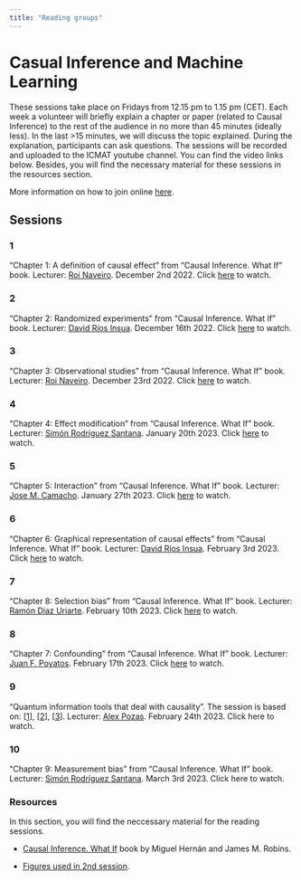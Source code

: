 ---
title: "Reading groups"
---

# Casual Inference and Machine Learning

These sessions take place on Fridays from 12.15 pm to 1.15 pm (CET). Each week a volunteer will briefly explain a chapter or paper (related to Causal Inference) to the rest of the audience in no more than 45 minutes (ideally less). In the last >15 minutes, we will discuss the topic explained. During the explanation, participants can ask questions. The sessions will be recorded and uploaded to the ICMAT youtube channel. You can find the video links below. Besides, you will find the necessary material for these sessions in the resources section.

More information on how to join online [here](https://datalab.icmat.es/bayesian-year/ciml/).


## Sessions

### 1

"Chapter 1: A definition of causal effect" from "Causal Inference. What If" book. Lecturer: [Roi Naveiro](https://roinaveiro.github.io/). December 2nd 2022. Click [here](https://www.youtube.com/watch?v=d7St2qwIeH0) to watch.


### 2

"Chapter 2: Randomized experiments" from "Causal Inference. What If" book. Lecturer: [David Ríos Insua](https://www.davidriosinsua.es/). December 16th 2022. Click [here](https://www.youtube.com/watch?v=TjrSCCwUZbU) to watch.


### 3

"Chapter 3: Observational studies" from "Causal Inference. What If" book. Lecturer: [Roi Naveiro](https://roinaveiro.github.io/). December 23rd 2022. Click [here](https://www.youtube.com/watch?v=9xQBApfKDxY&ab_channel=InstitutodeCienciasMatem%C3%A1ticasICMAT) to watch.


### 4

"Chapter 4: Effect modification" from "Causal Inference. What If" book. Lecturer: [Simón Rodríguez Santana](https://scholar.google.es/citations?user=9x_tXzwAAAAJ&hl=es). January 20th 2023. Click [here](https://www.youtube.com/watch?v=gHK2HszEKlM) to watch.

### 5

"Chapter 5: Interaction" from "Causal Inference. What If" book. Lecturer: [Jose M. Camacho](https://www.icmat.es/josemanuel.camacho). January 27th 2023. Click [here](https://www.youtube.com/watch?v=oLb71TDyXGg&t=2766s) to watch.

### 6

"Chapter 6: Graphical representation of causal effects" from "Causal Inference. What If" book.
 Lecturer: [David Ríos Insua](https://www.davidriosinsua.es/). February  3rd 2023. Click [here](https://www.youtube.com/watch?v=wPuJ8tR_05s&list=PLH_XnVAPg2hzUqt8f-NWlZZZi79BmU8Jt&index=2) to watch.


### 7

"Chapter 8: Selection bias" from "Causal Inference. What If" book.
 Lecturer: [Ramón Díaz Uriarte](https://www.ligarto.org/rdiaz/). February 10th 2023. Click [here](https://www.youtube.com/watch?v=JrjzHA1A-Ls) to watch.

### 8

"Chapter 7: Confounding" from "Causal Inference. What If" book.
 Lecturer: [Juan F. Poyatos](http://wwwuser.cnb.csic.es/~jpoyatos/Home/Home.html). February 17th 2023. Click [here](https://www.youtube.com/watch?v=I4k0I8R7R8A&t=1s) to watch.

### 9 

"Quantum information tools that deal with causality ". The session is based on: [[1](https://arxiv.org/abs/1609.00672)], [[2](https://arxiv.org/abs/1707.06476 )], [[3](https://arxiv.org/abs/1909.10519)].
Lecturer: [Alex Pozas](https://www.alexpozas.com/home). February 24th 2023. Click here to watch.

### 10

"Chapter 9: Measurement bias" from "Causal Inference. What If" book.
 Lecturer: [Simón Rodríguez Santana](https://scholar.google.es/citations?user=9x_tXzwAAAAJ&hl=es). March 3rd 2023. Click here to watch.




### Resources

In this section, you will find the neccessary material for the reading sessions.

* [Causal Inference. What If](https://www.hsph.harvard.edu/miguel-hernan/causal-inference-book/) book by Miguel Hernán and James M. Robins. 

* [Figures used in 2nd session](https://github.com/datalab-icmat/reading-groups/blob/main/material_session_2.pdf).

